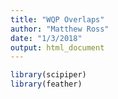 ```yaml
---
title: "WQP Overlaps"
author: "Matthew Ross"
date: "1/3/2018"
output: html_document
---
```





```r

library(scipiper)
library(feather)




```

